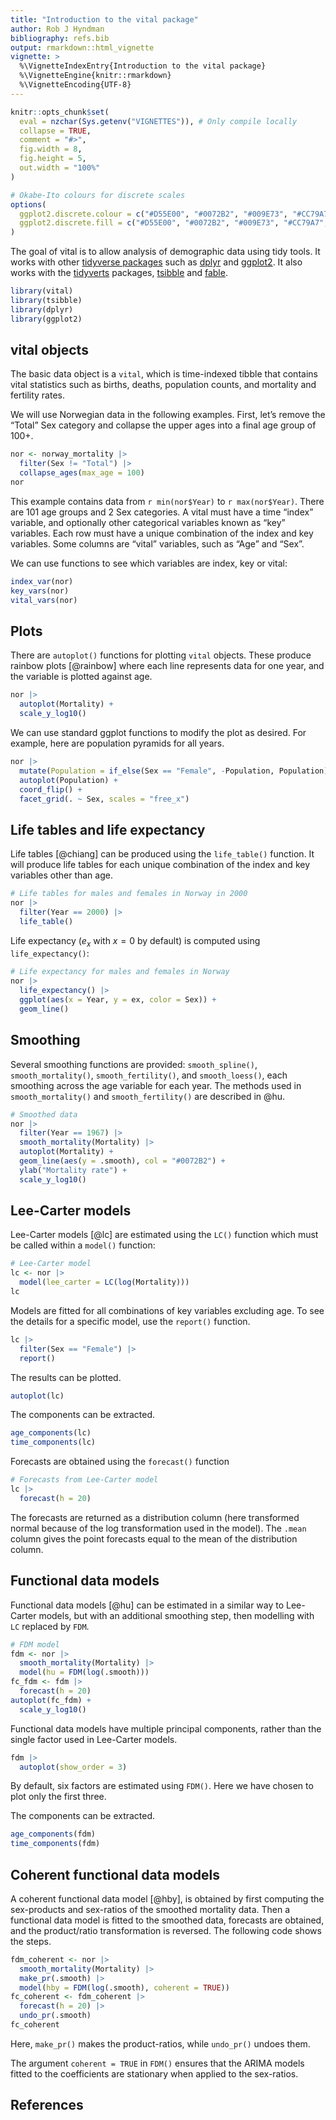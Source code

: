 ```yaml
---
title: "Introduction to the vital package"
author: Rob J Hyndman
bibliography: refs.bib
output: rmarkdown::html_vignette
vignette: >
  %\VignetteIndexEntry{Introduction to the vital package}
  %\VignetteEngine{knitr::rmarkdown}
  %\VignetteEncoding{UTF-8}
---
```


```r
knitr::opts_chunk$set(
  eval = nzchar(Sys.getenv("VIGNETTES")), # Only compile locally
  collapse = TRUE,
  comment = "#>",
  fig.width = 8,
  fig.height = 5,
  out.width = "100%"
)

# Okabe-Ito colours for discrete scales
options(
  ggplot2.discrete.colour = c("#D55E00", "#0072B2", "#009E73", "#CC79A7", "#E69F00", "#56B4E9", "#F0E442"),
  ggplot2.discrete.fill = c("#D55E00", "#0072B2", "#009E73", "#CC79A7", "#E69F00", "#56B4E9", "#F0E442")
)
```

The goal of vital is to allow analysis of demographic data using tidy tools. It works with other [tidyverse packages](https://www.tidyverse.org) such as [dplyr](https://dplyr.tidyverse.org) and [ggplot2](https://ggplot2.tidyverse.org). It also works with the [tidyverts](https://tidyverts.org) packages, [tsibble](https://tsibble.tidyverts.org) and [fable](https://fable.tidyverts.org).


```r
library(vital)
library(tsibble)
library(dplyr)
library(ggplot2)
```

## vital objects

The basic data object is a `vital`, which is time-indexed tibble that contains vital statistics such as births, deaths, population counts, and mortality and fertility rates.

We will use Norwegian data in the following examples. First, let's remove the "Total" Sex category and collapse the upper ages into a final age group of 100+.

```r
nor <- norway_mortality |>
  filter(Sex != "Total") |>
  collapse_ages(max_age = 100)
nor
```

This example contains data from `r min(nor$Year)` to `r max(nor$Year)`. There are 101 age groups and 2 Sex categories.
A vital must have a time "index" variable, and optionally other categorical variables known as "key" variables. Each row must have a unique combination of the index and key variables. Some columns are "vital" variables, such as "Age" and "Sex".

We can use functions to see which variables are index, key or vital:

```r
index_var(nor)
key_vars(nor)
vital_vars(nor)
```

## Plots

There are `autoplot()` functions for plotting `vital` objects. These produce rainbow plots [@rainbow] where each line represents data for one year, and the variable is plotted against age.

```r
nor |>
  autoplot(Mortality) +
  scale_y_log10()
```

We can use standard ggplot functions to modify the plot as desired. For example, here are population pyramids for all years.

```r
nor |>
  mutate(Population = if_else(Sex == "Female", -Population, Population)) |>
  autoplot(Population) +
  coord_flip() +
  facet_grid(. ~ Sex, scales = "free_x")
```

## Life tables and life expectancy

Life tables [@chiang] can be produced using the `life_table()` function. It will produce life tables for each unique combination of the index and key variables other than age.

```r
# Life tables for males and females in Norway in 2000
nor |>
  filter(Year == 2000) |>
  life_table()
```

Life expectancy ($e_x$ with $x=0$ by default) is computed using `life_expectancy()`:

```r
# Life expectancy for males and females in Norway
nor |>
  life_expectancy() |>
  ggplot(aes(x = Year, y = ex, color = Sex)) +
  geom_line()
```

## Smoothing

Several smoothing functions are provided: `smooth_spline()`, `smooth_mortality()`, `smooth_fertility()`, and `smooth_loess()`, each smoothing across the age variable for each year. The methods used in `smooth_mortality()` and `smooth_fertility()` are described in @hu.

```r
# Smoothed data
nor |>
  filter(Year == 1967) |>
  smooth_mortality(Mortality) |>
  autoplot(Mortality) +
  geom_line(aes(y = .smooth), col = "#0072B2") +
  ylab("Mortality rate") +
  scale_y_log10()
```

## Lee-Carter models

Lee-Carter models [@lc] are estimated using the `LC()` function which must be called within a `model()` function:

```r
# Lee-Carter model
lc <- nor |>
  model(lee_carter = LC(log(Mortality)))
lc
```

Models are fitted for all combinations of key variables excluding age. To see the details for a specific model, use the `report()` function.

```r
lc |>
  filter(Sex == "Female") |>
  report()
```

The results can be plotted.

```r
autoplot(lc)
```

The components can be extracted.

```r
age_components(lc)
time_components(lc)
```

Forecasts are obtained using the `forecast()` function

```r
# Forecasts from Lee-Carter model
lc |>
  forecast(h = 20)
```

The forecasts are returned as a distribution column (here transformed normal because of the log transformation used in the model). The `.mean` column gives the point forecasts equal to the mean of the distribution column.


## Functional data models

Functional data models [@hu] can be estimated in a similar way to Lee-Carter models, but with an additional smoothing step, then modelling with `LC` replaced by `FDM`.

```r
# FDM model
fdm <- nor |>
  smooth_mortality(Mortality) |>
  model(hu = FDM(log(.smooth)))
fc_fdm <- fdm |>
  forecast(h = 20)
autoplot(fc_fdm) +
  scale_y_log10()
```

Functional data models have multiple principal components, rather than the single factor used in Lee-Carter models.

```r
fdm |>
  autoplot(show_order = 3)
```

By default, six factors are estimated using `FDM()`. Here we have chosen to plot only the first three.

The components can be extracted.

```r
age_components(fdm)
time_components(fdm)
```


## Coherent functional data models

A coherent functional data model [@hby], is obtained by first computing the sex-products and sex-ratios of the smoothed mortality data. Then a functional data model is fitted to the smoothed data, forecasts are obtained, and the product/ratio transformation is reversed. The following code shows the steps.

```r
fdm_coherent <- nor |>
  smooth_mortality(Mortality) |>
  make_pr(.smooth) |>
  model(hby = FDM(log(.smooth), coherent = TRUE))
fc_coherent <- fdm_coherent |>
  forecast(h = 20) |>
  undo_pr(.smooth)
fc_coherent
```

Here, `make_pr()` makes the product-ratios, while `undo_pr()` undoes them.

The argument `coherent = TRUE` in `FDM()` ensures that the ARIMA models fitted to the coefficients are stationary when applied to the sex-ratios.

## References
